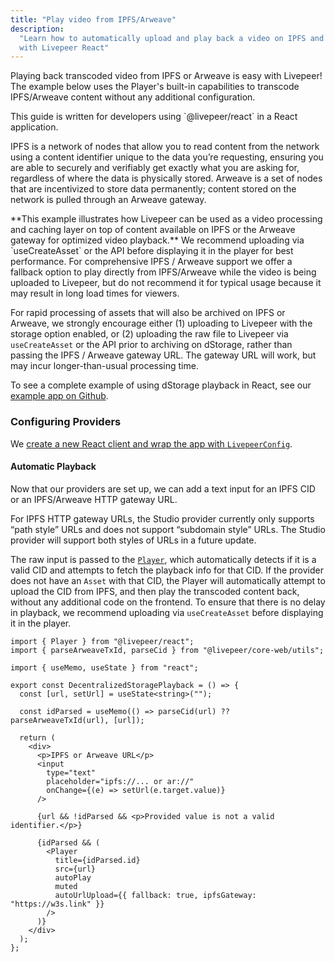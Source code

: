 ```yaml
---
title: "Play video from IPFS/Arweave"
description:
  "Learn how to automatically upload and play back a video on IPFS and Arweave
  with Livepeer React"
---
```


Playing back transcoded video from IPFS or Arweave is easy with Livepeer! The
example below uses the Player's built-in capabilities to transcode IPFS/Arweave
content without any additional configuration.

<Info>
  This guide is written for developers using `@livepeer/react` in a React
  application.
</Info>

IPFS is a network of nodes that allow you to read content from the network using
a content identifier unique to the data you’re requesting, ensuring you are able
to securely and verifiably get exactly what you are asking for, regardless of
where the data is physically stored. Arweave is a set of nodes that are
incentivized to store data permanently; content stored on the network is pulled
through an Arweave gateway.

<Warning>
  **This example illustrates how Livepeer can be used as a video processing and
  caching layer on top of content available on IPFS or the Arweave gateway for
  optimized video playback.** We recommend uploading via `useCreateAsset` or the
  API before displaying it in the player for best performance. For comprehensive
  IPFS / Arweave support we offer a fallback option to play directly from
  IPFS/Arweave while the video is being uploaded to Livepeer, but do not
  recommend it for typical usage because it may result in long load times for
  viewers.
</Warning>

For rapid processing of assets that will also be archived on IPFS or Arweave, we
strongly encourage either (1) uploading to Livepeer with the storage option
enabled, or (2) uploading the raw file to Livepeer via `useCreateAsset` or the
API prior to archiving on dStorage, rather than passing the IPFS / Arweave
gateway URL. The gateway URL will work, but may incur longer-than-usual
processing time.

To see a complete example of using dStorage playback in React, see our
[example app on Github](https://github.com/suhailkakar/livepeer-dStorage-playback).

### Configuring Providers

We
[create a new React client and wrap the app with `LivepeerConfig`](/sdks/livepeer-react/getting-started).

#### Automatic Playback

Now that our providers are set up, we can add a text input for an IPFS CID or an
IPFS/Arweave HTTP gateway URL.

<Info>
  For IPFS HTTP gateway URLs, the Studio provider currently only supports “path
  style” URLs and does not support “subdomain style” URLs. The Studio provider
  will support both styles of URLs in a future update.
</Info>

The raw input is passed to the [`Player`](/sdks/livepeer-react/Player), which
automatically detects if it is a valid CID and attempts to fetch the playback
info for that CID. If the provider does not have an `Asset` with that CID, the
Player will automatically attempt to upload the CID from IPFS, and then play the
transcoded content back, without any additional code on the frontend. To ensure
that there is no delay in playback, we recommend uploading via `useCreateAsset`
before displaying it in the player.

```tsx DecentralizedStoragePlayback.tsx
import { Player } from "@livepeer/react";
import { parseArweaveTxId, parseCid } from "@livepeer/core-web/utils";

import { useMemo, useState } from "react";

export const DecentralizedStoragePlayback = () => {
  const [url, setUrl] = useState<string>("");

  const idParsed = useMemo(() => parseCid(url) ?? parseArweaveTxId(url), [url]);

  return (
    <div>
      <p>IPFS or Arweave URL</p>
      <input
        type="text"
        placeholder="ipfs://... or ar://"
        onChange={(e) => setUrl(e.target.value)}
      />

      {url && !idParsed && <p>Provided value is not a valid identifier.</p>}

      {idParsed && (
        <Player
          title={idParsed.id}
          src={url}
          autoPlay
          muted
          autoUrlUpload={{ fallback: true, ipfsGateway: "https://w3s.link" }}
        />
      )}
    </div>
  );
};
```
